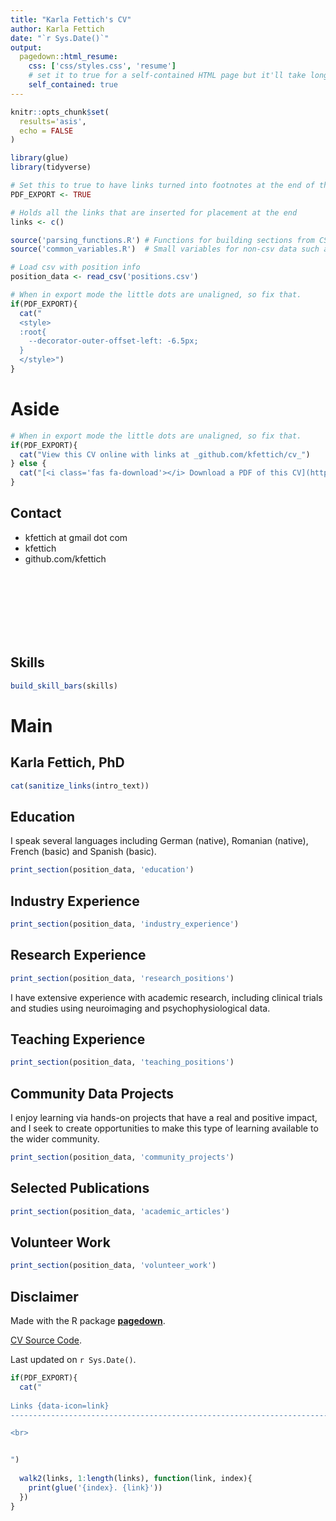 ```yaml
---
title: "Karla Fettich's CV"
author: Karla Fettich
date: "`r Sys.Date()`"
output:
  pagedown::html_resume:
    css: ['css/styles.css', 'resume']
    # set it to true for a self-contained HTML page but it'll take longer to render
    self_contained: true
---
```


```r
knitr::opts_chunk$set(
  results='asis', 
  echo = FALSE
)

library(glue)
library(tidyverse)

# Set this to true to have links turned into footnotes at the end of the document
PDF_EXPORT <- TRUE

# Holds all the links that are inserted for placement at the end
links <- c()

source('parsing_functions.R') # Functions for building sections from CSV data
source('common_variables.R')  # Small variables for non-csv data such as intro text

# Load csv with position info
position_data <- read_csv('positions.csv')
```


```r
# When in export mode the little dots are unaligned, so fix that. 
if(PDF_EXPORT){
  cat("
  <style>
  :root{
    --decorator-outer-offset-left: -6.5px;
  }
  </style>")
}
```


Aside
================================================================================


<!-- ![logo](communities.png){width=100%} -->

```r
# When in export mode the little dots are unaligned, so fix that. 
if(PDF_EXPORT){
  cat("View this CV online with links at _github.com/kfettich/cv_")
} else {
  cat("[<i class='fas fa-download'></i> Download a PDF of this CV](https://github.com/kfettich/cv/raw/master/karlafettich_cv.pdf)")
}
```

Contact {#contact}
--------------------------------------------------------------------------------


- <i class="fa fa-envelope"></i> kfettich at gmail dot com
- <i class="fa fa-twitter"></i> kfettich
- <i class="fa fa-github"></i> github.com/kfettich

<br>
<br>
<br>
<br>
<br>
<br>

Skills {#skills}
--------------------------------------------------------------------------------
```r
build_skill_bars(skills)
```

Main
================================================================================

Karla Fettich, PhD {#title}
--------------------------------------------------------------------------------


```r
cat(sanitize_links(intro_text))
```

Education {data-icon=graduation-cap data-concise=true}
--------------------------------------------------------------------------------

:::aside
I speak several languages including German (native), Romanian (native), French (basic) and Spanish (basic).
:::

```r
print_section(position_data, 'education')
```

Industry Experience {data-icon=suitcase}
--------------------------------------------------------------------------------

```r
print_section(position_data, 'industry_experience')
```

\newpage 

Research Experience {data-icon=suitcase}
--------------------------------------------------------------------------------

```r
print_section(position_data, 'research_positions')
```

::: aside
I have extensive experience with academic research, including clinical trials and studies using neuroimaging and psychophysiological data. 
:::

Teaching Experience {data-icon=chalkboard-teacher}
--------------------------------------------------------------------------------

```r
print_section(position_data, 'teaching_positions')
```

\newpage 
Community Data Projects {data-icon=chart-line}
--------------------------------------------------------------------------------

::: aside
I enjoy learning via hands-on projects that have a real and positive impact, and I seek to create opportunities to make this type of learning available to the wider community. 
:::

```r
print_section(position_data, 'community_projects')
```

Selected Publications {data-icon=book}
--------------------------------------------------------------------------------

```r
print_section(position_data, 'academic_articles')
```

Volunteer Work {data-icon=hands-helping}
--------------------------------------------------------------------------------

```r
print_section(position_data, 'volunteer_work')
```

Disclaimer {#disclaimer}
--------------------------------------------------------------------------------

Made with the R package [**pagedown**](https://github.com/rstudio/pagedown). 

[CV Source Code](https://github.com/kfettich-forks/cv).

Last updated on `r Sys.Date()`.

```r
if(PDF_EXPORT){
  cat("
  
Links {data-icon=link}
--------------------------------------------------------------------------------

<br>


")
  
  walk2(links, 1:length(links), function(link, index){
    print(glue('{index}. {link}'))
  })
}
```


